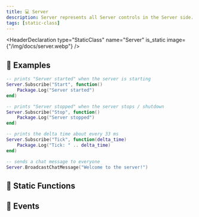 ```yaml
---
title: 💻 Server
description: Server represents all Server controls in the Server side.
tags: [static-class]
---
```


<HeaderDeclaration type="StaticClass" name="Server" is_static image={"/img/docs/server.webp"} />


## 🎒 Examples

```lua title="Server/Index.lua"
-- prints "Server started" when the server is starting
Server.Subscribe("Start", function()
    Package.Log("Server started")
end)

-- prints "Server stopped" when the server stops / shutdown
Server.Subscribe("Stop", function()
    Package.Log("Server stopped")
end)

-- prints the delta time about every 33 ms
Server.Subscribe("Tick", function(delta_time)
    Package.Log("Tick: " .. delta_time)
end)

-- sends a chat message to everyone
Server.BroadcastChatMessage("Welcome to the server!")
```


## 🗿 Static Functions

<StaticFunctionsDeclaration type="StaticClass" name="Server" />


## 🚀 Events

<EventsDeclaration type="StaticClass" name="Server" />
